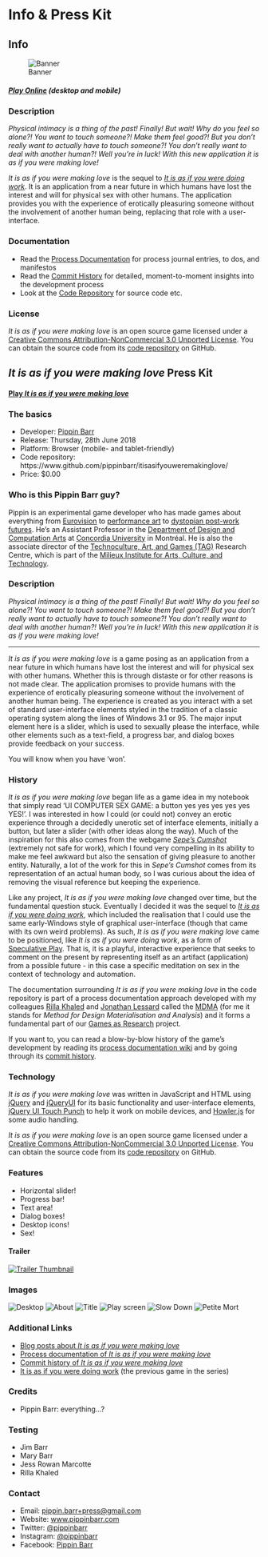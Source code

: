 # Info & Press Kit

## Info

![Banner](images/it-is-as-if-you-were-making-love-banner.png)

##### [Play Online](https://www.pippinbarr.com/itisasifyouweremakinglove/) (desktop and mobile)

### Description
_Physical intimacy is a thing of the past! Finally! But wait! Why do you feel so alone?! You want to touch someone?! Make them feel good?! But you don't really want to actually have to touch someone?! You don't really want to deal with another human?! Well you're in luck! With this new application it is as if you were making love!_

_It is as if you were making love_ is the sequel to [_It is as if you were doing work_](https://github.com/pippinbarr/itisasifyouweredoingwork). It is an application from a near future in which humans have lost the interest and will for physical sex with other humans. The application provides you with the experience of erotically pleasuring someone without the involvement of another human being, replacing that role with a user-interface.

### Documentation
* Read the [Process Documentation](../process) for process journal entries, to dos, and manifestos
* Read the [Commit History](https://github.com/pippinbarr/itisasifyouweremakinglove/commits/master) for detailed, moment-to-moment insights into the development process
* Look at the [Code Repository](https://github.com/pippinbarr/itisasifyouweremakinglove) for source code etc.

### License
_It is as if you were making love_ is an open source game licensed under a [Creative Commons Attribution-NonCommercial 3.0 Unported License](http://creativecommons.org/licenses/by-nc/3.0/). You can obtain the source code from its [code repository](https://github.com/pippinbarr/itisasifyouweremakinglove) on GitHub.




## _It is as if you were making love_ Press Kit

#### [Play _It is as if you were making love_](https://pippinbarr.github.io/itisasifyouweremakinglove/)

### The basics

* Developer: [Pippin Barr](http://www.pippinbarr.com/)
* Release: Thursday, 28th June 2018
* Platform: Browser (mobile- and tablet-friendly)
* Code repository: https://www.github.com/pippinbarr/itisasifyouweremakinglove/
* Price: $0.00

### Who is this Pippin Barr guy?

Pippin is an experimental game developer who has made games about everything from [Eurovision](http://www.pippinbarr.com/2012/03/27/epic-sax-game/) to [performance art](http://www.pippinbarr.com/2011/09/14/the-artist-is-present/) to [dystopian post-work futures](http://www.pippinbarr.com/games/2017/07/03/it-is-as-if-you-were-doing-work.html). He's an Assistant Professor in the [Department of Design and Computation Arts](http://www.concordia.ca/finearts/design.html) at [Concordia University](http://www.concordia.ca/) in Montréal. He is also the associate director of the [Technoculture, Art, and Games (TAG)](http://tag.hexagram.ca/) Research Centre, which is part of the [Milieux Institute for Arts, Culture, and Technology](http://milieux.concordia.ca/).

### Description

_Physical intimacy is a thing of the past! Finally! But wait! Why do you feel so alone?! You want to touch someone?! Make them feel good?! But you don't really want to actually have to touch someone?! You don't really want to deal with another human?! Well you're in luck! With this new application it is as if you were making love!_

---

_It is as if you were making love_ is a game posing as an application from a near future in which humans have lost the interest and will for physical sex with other humans. Whether this is through distaste or for other reasons is not made clear. The application promises to provide humans with the experience of erotically pleasuring someone without the involvement of another human being. The experience is created as you interact with a set of standard user-interface elements styled in the tradition of a classic operating system along the lines of Windows 3.1 or 95. The major input element here is a slider, which is used to sexually please the interface, while other elements such as a text-field, a progress bar, and dialog boxes provide feedback on your success.

You will know when you have 'won'.

### History

_It is as if you were making love_ began life as a game idea in my notebook that simply read 'UI COMPUTER SEX GAME: a button yes yes yes yes yes YES!'. I was interested in how I could (or could not) convey an erotic experience through a decidedly unerotic set of interface elements, initially a button, but later a slider (with other ideas along the way). Much of the inspiration for this also comes from the webgame [_Sepe's Cumshot_](https://www.comdotgame.com/play/sepes-cumshot) (extremely not safe for work), which I found very compelling in its ability to make me feel awkward but also the sensation of giving pleasure to another entity. Naturally, a lot of the work for this in _Sepe's Cumshot_ comes from its representation of an actual human body, so I was curious about the idea of removing the visual reference but keeping the experience.

Like any project, _It is as if you were making love_ changed over time, but the fundamental question stuck. Eventually I decided it was the sequel to [_It is as if you were doing work_](https://github.com/pippinbarr/itisasifyouweredoingwork), which included the realisation that I could use the same early-Windows style of graphical user-interface (though that came with its own weird problems). As such, _It is as if you were making love_ came to be positioned, like _It is as if you were doing work_, as a form of [Speculative Play](http://www.speculativeplay.com/). That is, it is a playful, interactive experience that seeks to comment on the present by representing itself as an artifact (application) from a possible future - in this case a specific meditation on sex in the context of technology and automation.

The documentation surrounding _It is as if you were making love_ in the code repository is part of a process documentation approach developed with my colleagues [Rilla Khaled](https://rillakhaled.github.io/) and [Jonathan Lessard](https://jonathanlessard.net/) called the [MDMA](http://www.gamesasresearch.com/mdma) (for me it stands for _Method for Design Materialisation and Analysis_) and it forms a fundamental part of our [Games as Research](http://www.gamesasresearch.com/) project.

If you want to, you can read a blow-by-blow history of the game's development by reading its [process documentation wiki](https://github.com/pippinbarr/itisasifyouweremakinglove/wiki) and by going through its [commit history](https://github.com/pippinbarr/itisasifyouweremakinglove/commits/master).

### Technology

_It is as if you were making love_ was written in JavaScript and HTML using [jQuery](http://jquery.com/) and [jQueryUI](http://jqueryui.com/) for its basic functionality and user-interface elements, [jQuery UI Touch Punch](http://touchpunch.furf.com/) to help it work on mobile devices, and [Howler.js](https://howlerjs.com/) for some audio handling.

_It is as if you were making love_ is an open source game licensed under a [Creative Commons Attribution-NonCommercial 3.0 Unported License](http://creativecommons.org/licenses/by-nc/3.0/). You can obtain the source code from its [code repository](https://github.com/pippinbarr/itisasifyouweremakinglove) on GitHub.

### Features

- Horizontal slider!
- Progress bar!
- Text area!
- Dialog boxes!
- Desktop icons!
- Sex!

#### Trailer

[![Trailer Thumbnail](https://img.youtube.com/vi/lXA4gv2FdNw/0.jpg)](https://www.youtube.com/watch?v=lXA4gv2FdNw)

### Images

![Desktop](images/desktop.png) ![About](images/about.png) ![Title](images/title.png) ![Play screen](images/play.png) ![Slow Down](images/slow-down.png) ![Petite Mort](images/petite-mort.png)

### Additional Links

- [Blog posts about _It is as if you were making love_](https://www.pippinbarr.com/search.html?q=%22It%20is%20as%20if%20you%20were%20making%20love%22)
- [Process documentation of _It is as if you were making love_](https://github.com/pippinbarr/itisasifyouweremakinglove/wiki)
- [Commit history of _It is as if you were making love_](https://github.com/pippinbarr/itisasifyouweremakinglove/commits/master)
- [It is as if you were doing work](http://www.pippinbarr.com/games/2017/07/03/it-is-as-if-you-were-doing-work.html) (the previous game in the series)

### Credits

* Pippin Barr: everything...?

### Testing

* Jim Barr
* Mary Barr
* Jess Rowan Marcotte
* Rilla Khaled

### Contact

* Email: [pippin.barr+press@gmail.com](mailto:pippin.barr+press@gmail.com)
* Website: [www.pippinbarr.com](http://www.pippinbarr.com/)
* Twitter: [@pippinbarr](https://www.twitter.com/pippinbarr)
* Instagram: [@pippinbarr](https://www.instagram.com/pippinbarr)
* Facebook: [Pippin Barr](http://www.facebook.com/pippin.barr)
